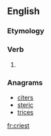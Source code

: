 ==English==

===Etymology===
{{suffix|cry|est|lang=en}}

===Verb===
{{head|en|verb form}}

# {{en-archaic second-person singular of|cry}}

===Anagrams===
* [[citers#English|citers]]
* [[steric#English|steric]]
* [[trices#English|trices]]

[[fr:criest]]